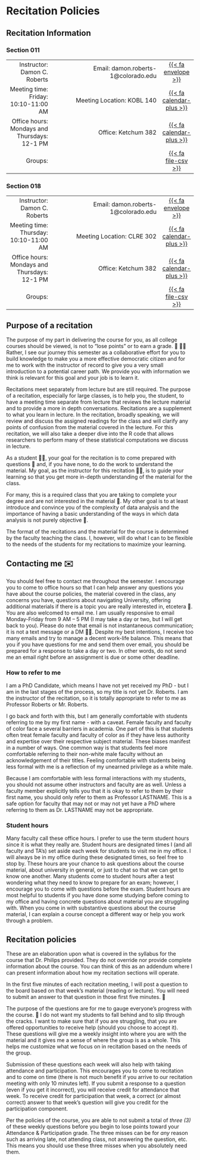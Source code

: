 # Recitation Policies {.unnumbered}

## Recitation Information

### Section 011

|                            |                                                                           |         |
|---------------------------:|--------------------------------------------------------------------------:|:-------:|
| Instructor: Damon C. Roberts | Email: damon.roberts-1@colorado.edu | [{{< fa envelope >}}](mailto:damon.roberts-1@colorado.edu) |
| Meeting time: Friday: 10:10-11:00 AM |   Meeting Location: KOBL 140 | [{{< fa calendar-plus >}}](https://calendar.google.com/calendar/event?action=TEMPLATE&tmeid=Nm5oaGZscGlxbWRwb3BoMjNvaGxjcXFzaWVfMjAyMzAxMjBUMTcxMDAwWiBjX2NjMTYwNWZiMjc0YTU1NjM2YTNiYzY4N2Q2M2ZhMjQ0NzhiZGQwZGZhMGFkMjM1MDFmNjkyM2IxZDQxZDc0MGZAZw&tmsrc=c_cc1605fb274a55636a3bc687d63fa24478bdd0dfa0ad23501f6923b1d41d740f%40group.calendar.google.com&scp=ALL)
| Office hours: Mondays and Thursdays: 12-1 PM| Office: Ketchum 382 | [{{< fa calendar-plus >}}](https://calendar.google.com/calendar/event?action=TEMPLATE&tmeid=MzRlMG1yZnJtNWhkdjFiam1lOHVuMGgyYTNfMjAyMzAxMTlUMTkwMDAwWiBjX2NjMTYwNWZiMjc0YTU1NjM2YTNiYzY4N2Q2M2ZhMjQ0NzhiZGQwZGZhMGFkMjM1MDFmNjkyM2IxZDQxZDc0MGZAZw&tmsrc=c_cc1605fb274a55636a3bc687d63fa24478bdd0dfa0ad23501f6923b1d41d740f%40group.calendar.google.com&scp=ALL) |
| Groups: | | [{{< fa file-csv >}}](https://docs.google.com/spreadsheets/d/1JwNPu1hv-VIWnSSQJKaU6eIyg6bmazbykBewgEaYZ34/edit?usp=sharing#gid=0) |


### Section 018
|                            |                                                                           |         |
|---------------------------:|--------------------------------------------------------------------------:|:-------:|
| Instructor: Damon C. Roberts | Email: damon.roberts-1@colorado.edu | [{{< fa envelope >}}](mailto:damon.roberts-1@colorado.edu) | 
| Meeting time: Thursday: 10:10-11:00 AM |   Meeting Location: CLRE 302 | [{{< fa calendar-plus >}}](https://calendar.google.com/calendar/event?action=TEMPLATE&tmeid=NHM5dnBzM2YzOHFndWM4amRsZG11ZDI0a2tfMjAyMzAxMTlUMTcxMDAwWiBjX2NjMTYwNWZiMjc0YTU1NjM2YTNiYzY4N2Q2M2ZhMjQ0NzhiZGQwZGZhMGFkMjM1MDFmNjkyM2IxZDQxZDc0MGZAZw&tmsrc=c_cc1605fb274a55636a3bc687d63fa24478bdd0dfa0ad23501f6923b1d41d740f%40group.calendar.google.com&scp=ALL)
| Office hours: Mondays and Thursdays: 12-1 PM| Office: Ketchum 382 | [{{< fa calendar-plus >}}](https://calendar.google.com/calendar/event?action=TEMPLATE&tmeid=MzRlMG1yZnJtNWhkdjFiam1lOHVuMGgyYTNfMjAyMzAxMTlUMTkwMDAwWiBjX2NjMTYwNWZiMjc0YTU1NjM2YTNiYzY4N2Q2M2ZhMjQ0NzhiZGQwZGZhMGFkMjM1MDFmNjkyM2IxZDQxZDc0MGZAZw&tmsrc=c_cc1605fb274a55636a3bc687d63fa24478bdd0dfa0ad23501f6923b1d41d740f%40group.calendar.google.com&scp=ALL) |
| Groups: | | [{{< fa file-csv >}}](https://docs.google.com/spreadsheets/d/1JwNPu1hv-VIWnSSQJKaU6eIyg6bmazbykBewgEaYZ34/edit?usp=sharing#gid=495366632) |

## Purpose of a recitation

The purpose of my part in delivering the course for you, as all college courses should be viewed, is not to "lose points" or to earn a grade. 💯 🙅‍♀️ Rather, I see our journey this semester as a collaborative effort for you to build knowledge to make you a more effective democratic citizen and for me to work with the instructor of record to give you a very small introduction to a potential career path. We provide you with information we think is relevant for this goal and your job is to learn it.

Recitations meet separately from lecture but are still required. The purpose of a recitation, especially for large classes, is to help you, the student, to have a meeting time separate from lecture that reviews the lecture material and to provide a more in depth conversations. Recitations are a supplement to what you learn in lecture. In the recitation, broadly speaking, we will review and discuss the assigned readings for the class and will clarify any points of confusion from the material covered in the lecture. For this recitation, we will also take a deeper dive into the R code that allows researchers to perform many of these statistical computations we discuss in lecture. 

As a student 🧑‍🎓, your goal for the recitation is to come prepared with questions 🙋 and, if you have none, to do the work to understand the material. My goal, as the instructor for this recitation 🧑‍🏫, is to guide your learning so that you get more in-depth understanding of the material for the class. 

For many, this is a required class that you are taking to complete your degree and are not interested in the material 🫠. My other goal is to at least introduce and convince you of the complexity of data analysis and the importance of having a basic understanding of the ways in which data analysis is not purely objective 🤯.

The format of the recitations and the material for the course is determined by the faculty teaching the class. I, however, will do what I can to be flexible to the needs of the students for my recitations to maximize your learning.

## Contacting me ✉️

You should feel free to contact me throughout the semester. I encourage you to come to office hours so that I can help answer any questions you have about the course policies, the material covered in the class, any concerns you have, questions about navigating University, offering additional materials if there is a topic you are really interested in, etcetera 🙏. You are also welcomed to email me. I am usually responsive to email Monday-Friday from 9 AM – 5 PM (I may take a day or two, but I will get back to you). Please do note that email is not instantaneous communication; it is not a text message or a DM 🙅‍♀️. Despite my best intentions, I receive too many emails and try to manage a decent work-life balance. This means that you if you have questions for me and send them over email, you should be prepared for a response to take a day or two. In other words, do not send me an email right before an assignment is due or some other deadline.

### How to refer to me

I am a PhD Candidate, which means I have not yet received my PhD - but I am in the last stages of the process, so my title is not yet Dr. Roberts. I am the instructor of the recitation, so it is totally appropriate to refer to me as Professor Roberts or Mr. Roberts. 

I go back and forth with this, but I am generally comfortable with students referring to me by my first name - with a caveat. Female faculty and faculty of color face a several barriers in academia. One part of this is that students often treat female faculty and faculty of color as if they have less authority and expertise over their respective subject material. These biases manifest in a number of ways. One common way is that students feel more comfortable referring to their non-white male faculty without an acknowledgement of their titles. Feeling comfortable with students being less formal with me is a reflection of my unearned privilege as a white male.

Because I am comfortable with less formal interactions with my students, you should not assume other instructors and faculty are as well. Unless a faculty member explicitly tells you that it is okay to refer to them by their first name, you should only refer to them as Professor LASTNAME. This is a safe option for faculty that may not or may not yet have a PhD where referring to them as Dr. LASTNAME may not be appropriate.

### Student hours

Many faculty call these office hours. I prefer to use the term student hours since it is what they really are. Student hours are designated times I (and all faculty and TA’s) set aside each week for students to visit me in my office. I will always be in my office during these designated times, so feel free to stop by. These hours are your chance to ask questions about the course material, about university in general, or just to chat so that we can get to know one another. Many students come to student hours after a test wondering what they need to know to prepare for an exam; however, I encourage you to come with questions before the exam. Student hours are most helpful to students if you have done some studying before coming to my office and having concrete questions about material you are struggling with. When you come in with substantive questions about the course material, I can explain a course concept a different way or help you work through a problem.

## Recitation policies

<!--
    Clean the language up a bit for this...
-->
:::{.callout-note}
These are an elaboration upon what is covered in the syllabus for the course that Dr. Philips provided. They do not override nor provide complete information about the course. You can think of this as an addendum where I can present information about how my recitation sections will operate.
:::

In the first five minutes of each recitation meeting, I will post a question to the board based on that week's material (reading or lecture). You will need to submit an answer to that question in those first five minutes. 📝

The purpose of the questions are for me to gauge everyone's progress with the course. 💪 I do not want my students to fall behind and to slip through the cracks. I want to make sure that if you are struggling, that you are offered opportunities to receive help (should you choose to accept it). These questions will give me a weekly insight into where you are with the material and it gives me a sense of where the group is as a whole. This helps me customize what we focus on in recitation based on the needs of the group.

Submission of these questions each week will also help with taking attendance and participation. This encourages you to come to recitation and to come on time (there is not much benefit if you arrive to our recitation meeting with only 10 minutes left). If you submit a response to a question (even if you get it incorrect), you will receive credit for attendance that week. To receive credit for participation that week, a correct (or almost correct) answer to that week's question will give you credit for the participation component.

:::{.callout-note}
Per the policies of the course, you are able to not submit a total of *three (3)* of these weekly questions before you begin to lose points toward your Attendance & Participation grade. The three misses can be for *any* reason such as arriving late, not attending class, not answering the question, etc. This means you should use these three misses when you absolutely need them.
:::